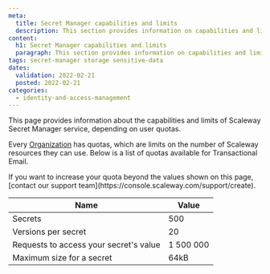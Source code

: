 ```yaml
---
meta:
  title: Secret Manager capabilities and limits
  description: This section provides information on capabilities and limits regarding Secret Manager
content:
  h1: Secret Manager capabilities and limits
  paragraph: This section provides information on capabilities and limits regarding Secret Manager
tags: secret-manager storage sensitive-data
dates:
  validation: 2022-02-21
  posted: 2022-02-21
categories:
  - identity-and-access-management
---
```


This page provides information about the capabilities and limits of Scaleway Secret Manager service, depending on user quotas.

Every [Organization](/console/my-account/concepts/#organization) has quotas, which are limits on the number of Scaleway resources they can use. Below is a list of quotas available for Transactional Email.

<Message type="note">
 If you want to increase your quota beyond the values shown on this page, [contact our support team](https://console.scaleway.com/support/create).
</Message>

| Name                                   | Value     |
|----------------------------------------|-----------|
| Secrets                                | 500       |
| Versions per secret                    | 20        |
| Requests to access your secret's value | 1 500 000 |
| Maximum size for a secret              | 64kB      |

